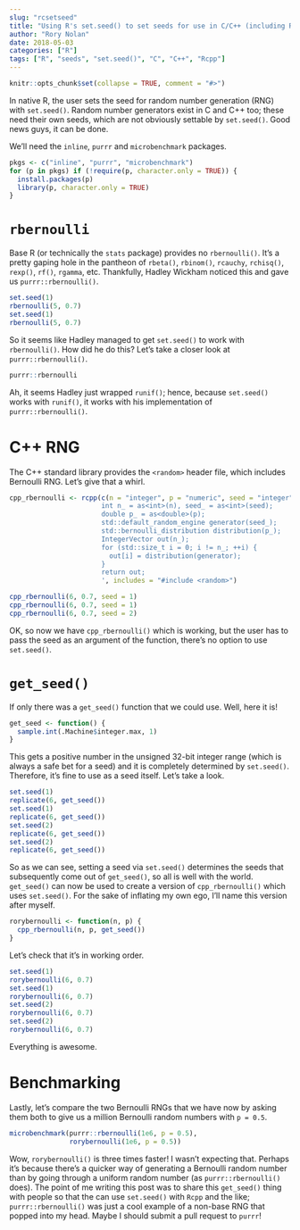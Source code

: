 ```yaml
---
slug: "rcsetseed"
title: "Using R's set.seed() to set seeds for use in C/C++ (including Rcpp)"
author: "Rory Nolan"
date: 2018-05-03
categories: ["R"]
tags: ["R", "seeds", "set.seed()", "C", "C++", "Rcpp"]
---
```


```r
knitr::opts_chunk$set(collapse = TRUE, comment = "#>")
```

In native R, the user sets the seed for random number generation (RNG) with `set.seed()`. Random number generators exist in C and C++ too; these need their own seeds, which are not obviously settable by `set.seed()`. Good news guys, it can be done.

We'll need the `inline`, `purrr` and `microbenchmark` packages. 
```r
pkgs <- c("inline", "purrr", "microbenchmark")
for (p in pkgs) if (!require(p, character.only = TRUE)) {
  install.packages(p)
  library(p, character.only = TRUE)
}
```


# `rbernoulli`

Base R (or technically the `stats` package) provides no `rbernoulli()`. It's a pretty gaping hole in the pantheon of   `rbeta()`, `rbinom()`, `rcauchy`, `rchisq()`, `rexp()`, `rf()`, `rgamma`, etc. Thankfully, Hadley Wickham noticed this and gave us `purrr::rbernoulli()`. 

```r
set.seed(1)
rbernoulli(5, 0.7)
set.seed(1)
rbernoulli(5, 0.7)
```

So it seems like Hadley managed to get `set.seed()` to work with `rbernoulli()`. How did he do this? Let's take a closer look at `purrr::rbernoulli()`.

```r
purrr::rbernoulli
```

Ah, it seems Hadley just wrapped `runif()`; hence, because `set.seed()` works with `runif()`, it works with his implementation of `purrr::rbernoulli()`. 


# C++ RNG

The C++ standard library provides the `<random>` header file, which includes Bernoulli RNG. Let's give that a whirl.

```r
cpp_rbernoulli <- rcpp(c(n = "integer", p = "numeric", seed = "integer"), '
                       int n_ = as<int>(n), seed_ = as<int>(seed);
                       double p_ = as<double>(p);
                       std::default_random_engine generator(seed_);
                       std::bernoulli_distribution distribution(p_);
                       IntegerVector out(n_);
                       for (std::size_t i = 0; i != n_; ++i) {
                         out[i] = distribution(generator);
                       }
                       return out;
                       ', includes = "#include <random>")
```
```r
cpp_rbernoulli(6, 0.7, seed = 1)
cpp_rbernoulli(6, 0.7, seed = 1)
cpp_rbernoulli(6, 0.7, seed = 2)
```

OK, so now we have `cpp_rbernoulli()` which is working, but the user has to pass the seed as an argument of the function, there's no option to use `set.seed()`. 


# `get_seed()`

If only there was a `get_seed()` function that we could use. Well, here it is!

```r
get_seed <- function() {
  sample.int(.Machine$integer.max, 1)
}
```

This gets a positive number in the unsigned 32-bit integer range (which is always a safe bet for a seed) and it is completely determined by `set.seed()`. Therefore, it's fine to use as a seed itself. Let's take a look.

```r
set.seed(1)
replicate(6, get_seed())
set.seed(1)
replicate(6, get_seed())
set.seed(2)
replicate(6, get_seed())
set.seed(2)
replicate(6, get_seed())
```

So as we can see, setting a seed via `set.seed()` determines the seeds that subsequently come out of `get_seed()`, so all is well with the world. `get_seed()` can now be used to create a version of `cpp_rbernoulli()` which uses `set.seed()`. For the sake of inflating my own ego, I'll name this version after myself.

```r
rorybernoulli <- function(n, p) {
  cpp_rbernoulli(n, p, get_seed())
}
```

Let's check that it's in working order.

```r
set.seed(1)
rorybernoulli(6, 0.7)
set.seed(1)
rorybernoulli(6, 0.7)
set.seed(2)
rorybernoulli(6, 0.7)
set.seed(2)
rorybernoulli(6, 0.7)
```

Everything is awesome.

# Benchmarking

Lastly, let's compare the two Bernoulli RNGs that we have now by asking them both to give us a million Bernoulli random numbers with `p = 0.5`.

```r
microbenchmark(purrr::rbernoulli(1e6, p = 0.5),
               rorybernoulli(1e6, p = 0.5))
```

Wow, `rorybernoulli()` is three times faster! I wasn't expecting that. Perhaps it's because there's a quicker way of generating a Bernoulli random number than by going through a uniform random number (as `purrr::rbernoulli()` does). The point of me writing this post was to share this `get_seed()` thing with people so that the can use `set.seed()` with `Rcpp` and the like; `purrr::rbernoulli()` was just a cool example of a non-base RNG that popped into my head. Maybe I should submit a pull request to `purrr`!